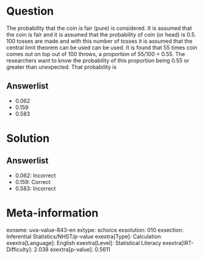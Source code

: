 Question
========

The probability that the coin is fair (pure) is considered. It is assumed that the coin is fair and it is assumed that the probability of coin (or head) is 0.5. 100 tosses are made and with this number of tosses it is assumed that the central limit theorem can be used can be used. It is found that 55 times coin comes out on top out of 100 throws, a proportion of 55/100 = 0.55. The researchers want to know the probability of this proportion being 0.55 or greater than unexpected. That probability is

Answerlist
----------

* 0.062
* 0.159
* 0.583

Solution
========

Answerlist
----------

* 0.062: Incorrect
* 0.159: Correct
* 0.583: Incorrect

Meta-information
================
exname: uva-value-843-en
extype: schoice
exsolution: 010
exsection: Inferential Statistics/NHST/p-value
exextra[Type]: Calculation
exextra[Language]: English
exextra[Level]: Statistical Literacy
exextra[IRT-Difficulty]: 2.038
exextra[p-value]: 0.5611
